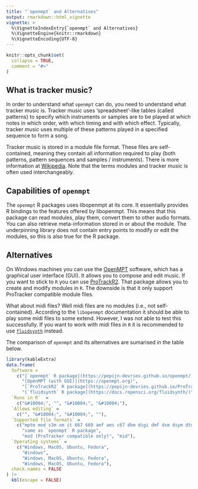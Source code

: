 ```yaml
---
title: "`openmpt` and Alternatives"
output: rmarkdown::html_vignette
vignette: >
  %\VignetteIndexEntry{`openmpt` and Alternatives}
  %\VignetteEngine{knitr::rmarkdown}
  %\VignetteEncoding{UTF-8}
---
```


```r
knitr::opts_chunk$set(
  collapse = TRUE,
  comment = "#>"
)
```

## What is tracker music?

In order to understand what `openmpt` can do, you need to understand what tracker
music is. Tracker music uses 'spreadsheet'-like tables (called patterns) to specify
which instruments or samples are to be played at which notes in which order, with which
timing and with which effect. Typically, tracker music uses multiple of these patterns
played in a specified sequence to form a song.

Tracker music is stored in a module file format. These files are self-contained, meaning
they contain all information required to play (both patterns, pattern sequences and samples /
instruments). There is more information at [Wikipedia](https://en.wikipedia.org/wiki/Module_file).
Note that the terms modules and tracker music is often used interchangeably.

## Capabilities of `openmpt`

The `openmpt` R packages uses libopenmpt at its core. It essentially provides R bindings to
the features offered by libopenmpt. This means that this package can read modules, play them,
convert them to other audio formats. You can also retrieve meta-information stored in or about
the module. The underpinning library does not contain entry points to modify or edit the modules,
so this is also true for the R package.

## Alternatives

On Windows machines
you can use the [OpenMPT](https://openmpt.org/) software, which has a graphical user interface (GUI).
It allows you to compose and edit music. If you want to stick to `R` you can use
[ProTrackR2](https://pepijn-devries.github.io/ProTrackR2/). That package allows you to create and modify
modules in `R`. The downside is that it only support ProTracker compatible module files.

What about midi files? Well midi files are no modules (i.e., not self-contained). According
to the `libopenmpt` documentation it should be able to play some midi files to some extend.
However, I was not able to test this successfully. If you want to work with midi files in `R`
it is recommended to use [`fluidsynth`](https://github.com/ropensci/fluidsynth) instead.

The comparison of `openmpt` and its alternatives are sumarised in the table below.

```r
library(kableExtra)
data.frame(
  Software =
    c("[`openmpt` R package](https://pepijn-devries.github.io/openmpt/)",
      "[OpenMPT (with GUI)](https://openmpt.org)",
      "[`ProTrackR2` R package](https://pepijn-devries.github.io/ProTrackR2/)",
      "[`fluidsynth` R package](https://docs.ropensci.org/fluidsynth/)"),
  `Runs in R`  =
    c("&#10004;", "", "&#10004;", "&#10004;"),
  `Allows editing` =
    c("", "&#10004;", "&#10004;", ""),
  `Supported file formats` =
    c("mptm mod s3m xm it 667 669 amf ams c67 dbm digi dmf dsm dsym dtm far fmt fst imf ice j2b m15 mdl med mms mt2 mtm mus nst okt plm psm pt36 ptm sfx sfx2 st26 stk stm stx stp symmod gtk gt2 ult wow xmf gdm mo3 oxm umx xpk ppm mmcmp",
      "same as `openmpt` R package",
      "mod (ProTracker compatible only)", "mid"),
  `Operating systems` =
    c("Windows, MacOS, Ubuntu, Fedora",
      "Windows",
      "Windows, MacOS, Ubuntu, Fedora",
      "Windows, MacOS, Ubuntu, Fedora"),
  check.names = FALSE
) |>
  kbl(escape = FALSE)
```
